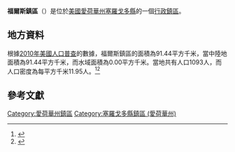 {{noteTA
|G1=USState
|G2=地名
|G3=Unit
}}
{{Infobox settlement
|official_name            = 福爾斯鎮區
|native_name = Falls Township
|settlement_type          = [[行政鎮區|行政鎮區]]
|image_skyline            = 
|imagesize                = 
|image_map                = Map highlighting Falls Township, Cerro Gordo County, Iowa.svg
|mapsize                  = 250px
|pushpin_map  =USA Iowa
|pushpin_label = 福爾斯鎮區
|pushpin_label_position   = top
|pushpin_map_caption      = 福爾斯鎮區在愛荷華州的位置
|subdivision_type         = [[世界政區索引|國家]]
|subdivision_type1        = [[美国州份|州份]]
|subdivision_type2        = [[愛荷華州行政区划|縣]]
|subdivision_name         = [[美国|美国]]
|subdivision_name1        = [[愛荷華州|愛荷華州]]
|subdivision_name2        = [[塞羅戈多縣_(愛荷華州)|塞羅戈多縣]]
|elevation_ft             = 1115
|elevation_m              = 340
|timezone                 = [[北美中部時區|北美中部時區]]
|area_total_km2           = 91.44
|area_land_km2            = 91.44
|area_water_km2           = 0.00
|area_total_sq_mi         = 
|area_land_sq_mi          = 
|area_water_sq_mi         = 
|population_as_of         = [[2010年美國人口普查|2010]]
|population_footnotes     = 
|population_total         = 1093
|population_density_km2   = auto
|population_density_sq_mi = auto
|utc_offset               = -6
|coordinates              = {{coord|43|12|35|N|93|05|03|W|type:city_region:US-AL_source:GNS-enwiki|display=inline,title}}
| coor_pinpoint           = 
| coordinates_footnotes   = 
|timezone_DST             = CDT
|utc_offset_DST           = -5
|postal_code_type         = [[美國郵區編號|郵區編號]]
|postal_code              = 
|area_code                = {{link-en|电话区号641|Area code 641|641}}
|blank_name = [[地名信息系统|GNIS ID]]
|blank_info = 467821
}}
'''福爾斯鎮區'''（{{lang-en|Falls Township}}）是位於[[美國|美國]][[愛荷華州|愛荷華州]][[塞羅戈多縣_(愛荷華州)|塞羅戈多縣]]的一個[[行政鎮區|行政鎮區]]。

== 地方資料 ==
根據[[2010年美國人口普查|2010年美國人口普查]]的數據，福爾斯鎮區的面積為91.44平方千米，當中陸地面積為91.44平方千米，而水域面積為0.00平方千米。當地共有人口1093人，而人口密度為每平方千米11.95人。<ref name="GR8">{{cite web|url=http://factfinder2.census.gov|publisher=[[美国人口调查局|美国人口调查局]]|accessdate=2011-05-14|title=American FactFinder|archive-date=2013-09-11|archive-url=https://web.archive.org/web/20130911234518/http://factfinder2.census.gov/|dead-url=no}}</ref><ref>{{cite web|url=https://www.citypopulation.de/en/usa/iowa/admin/|title=USA: Iowa (Counties and Townships) - City Population}}</ref>

== 參考文獻 ==
{{reflist}}

{{塞羅戈多縣 (愛荷華州)}}

{{DEFAULTSORT:Falls Township}}
[[Category:愛荷華州鎮區|Category:愛荷華州鎮區]]
[[Category:塞羅戈多縣鎮區_(愛荷華州)|Category:塞羅戈多縣鎮區 (愛荷華州)]]

{{Iowa-geo-stub}}